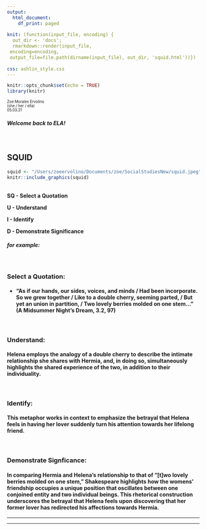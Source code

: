 ```yaml
---
output:
  html_document:
    df_print: paged
    
knit: (function(input_file, encoding) {
  out_dir <- 'docs';
  rmarkdown::render(input_file,
 encoding=encoding,
 output_file=file.path(dirname(input_file), out_dir, 'squid.html'))})
 
css: ashlin_style.css
---
```

<style type="text/css">
.main-container {
  max-width: 1800px;
  margin-left: auto;
  margin-right: auto;
    background-color:HoneyDew;
    	cursor: url('/Users/zoeervolino/Documents/zoe/SocialStudiesNew/Strawberry normal select.cur'), default;
}
</style>

```r
knitr::opts_chunk$set(echo = TRUE)
library(knitr)
```

<p style="text-align:left">
<small><small>Zoe Morales Ervolino 
<br>
(she / her / ella)
<br>
05.03.21</small></small></p>

<h5><b>Welcome back to ELA!</b></h5>
<br>

<h2>SQUID</h2>
```r

squid <- "/Users/zoeervolino/Documents/zoe/SocialStudiesNew/squid.jpeg"
knitr::include_graphics(squid)

```
<br>
<b>SQ - Select a Quotation

U - Understand

I - Identify 

D - Demonstrate Significance</b>
<br>

<h5>for example:</h5>
<br>
<h3>Select a Quotation:</h3>
<h4>- "As if our hands, our sides, voices, and minds /
Had been incorporate. So we grew together /
Like to a double cherry, seeming parted, /
But yet an union in partition, /
Two lovely berries molded on one stem..." (A Midsummer Night's Dream, 3.2, 97)</h4>
<br>

<h3>Understand:</h3>
<h4>Helena employs the analogy of a double cherry to describe the intimate relationship she shares with Hermia, and, in doing so, simultaneously highlights the shared experience of the two, in addition to their individuality.</h4> 
<br>
<h3>Identify:</h3> 
<h4>This metaphor works in context to emphasize the betrayal that Helena feels in having her lover suddenly turn his attention towards her lifelong friend.</h4>
<br>

<h3>Demonstrate Signficance:</h3> 
<h4>In comparing Hermia and Helena's relationship to that of "[t]wo lovely berries molded on one stem," Shakespeare highlights how the womens' friendship occupies a unique position that oscillates between one conjoined entity and two individual beings.
This rhetorical construction underscores the betrayal that Helena feels upon discovering that her former lover has redirected his affections towards Hermia.</h4>

***

<hr>



